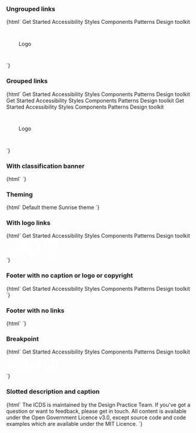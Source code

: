 
<Meta title="Web Components/Footer" component="ic-footer" />

<Description markdown={readme} />

### Ungrouped links

<Canvas>
  <Story name="Ungrouped links">
    {html`
      <ic-footer
        description="The ICDS is maintained by the Design Practice Team. If you've got a question or want to feedback, 
          please get in touch."
        caption="All content is available under the Open Government Licence v3.0, except source code and code examples which are available under the MIT Licence."
      >
        <ic-footer-link slot="link" href="/">Get Started</ic-footer-link>
        <ic-footer-link slot="link" href="/">Accessibility</ic-footer-link>
        <ic-footer-link slot="link" href="/">Styles</ic-footer-link>
        <ic-footer-link slot="link" href="/" target="_blank"
          >Components</ic-footer-link
        >
        <ic-footer-link slot="link" href="/">Patterns</ic-footer-link>
        <ic-footer-link slot="link" href="/">Design toolkit</ic-footer-link>
        <div
          slot="logo"
          style="width:100px;height:100px;display:flex;align-items:center;justify-content:center;
          background-color:var(--ic-theme-primary);color:var(--ic-theme-text);"
        >
          Logo
        </div>
      </ic-footer>
    `}
  </Story>
</Canvas>

### Grouped links

<Canvas>
  <Story name="Grouped links">
    {html`
      <ic-footer
        group-links
        description="The ICDS is maintained by the Design Practice Team. If you've got a question or want to feedback, 
          please get in touch."
        caption="All content is available under the Open Government Licence v3.0, except source code and code examples which are available under the MIT Licence."
      >
        <ic-footer-link-group slot="link" group-title="Links 1">
          <ic-footer-link href="/">Get Started</ic-footer-link>
          <ic-footer-link href="/">Accessibility</ic-footer-link>
          <ic-footer-link href="/">Styles</ic-footer-link>
          <ic-footer-link href="/" target="_blank">Components</ic-footer-link>
          <ic-footer-link href="/">Patterns</ic-footer-link>
          <ic-footer-link href="/">Design toolkit</ic-footer-link>
        </ic-footer-link-group>
        <ic-footer-link-group slot="link" group-title="Links 2">
          <ic-footer-link href="/">Get Started</ic-footer-link>
          <ic-footer-link href="/">Accessibility</ic-footer-link>
          <ic-footer-link href="/">Styles</ic-footer-link>
          <ic-footer-link href="/">Components</ic-footer-link>
          <ic-footer-link href="/">Patterns</ic-footer-link>
          <ic-footer-link href="/">Design toolkit</ic-footer-link>
        </ic-footer-link-group>
        <ic-footer-link-group slot="link" group-title="Links 3">
          <ic-footer-link href="/">Get Started</ic-footer-link>
          <ic-footer-link href="/">Accessibility</ic-footer-link>
          <ic-footer-link href="/">Styles</ic-footer-link>
          <ic-footer-link href="/">Components</ic-footer-link>
          <ic-footer-link href="/">Patterns</ic-footer-link>
          <ic-footer-link href="/">Design toolkit</ic-footer-link>
        </ic-footer-link-group>
        <div
          slot="logo"
          style="width:100px;height:100px;display:flex;align-items:center;justify-content:center;
          background-color:var(--ic-theme-primary);color:var(--ic-theme-text);"
        >
          Logo
        </div>
      </ic-footer>
    `}
  </Story>
</Canvas>

### With classification banner

<Canvas>
  <Story name="With classification banner">
    {html` <ic-classification-banner
        classification="official"
      ></ic-classification-banner>
      <ic-footer
        aligned="full-width"
        description="The ICDS is maintained by the Design Practice Team. If you've got a question or want to feedback, 
          please get in touch."
        caption="All content is available under the Open Government Licence v3.0, except source code and code examples which are available under the MIT Licence."
        style="position:fixed;bottom:0;left:0;right:0;"
      >
        <ic-footer-link slot="link" href="/">Get Started</ic-footer-link>
        <ic-footer-link slot="link" href="/">Accessibility</ic-footer-link>
        <ic-footer-link slot="link" href="/">Styles</ic-footer-link>
        <ic-footer-link slot="link" href="/">Components</ic-footer-link>
        <ic-footer-link slot="link" href="/">Patterns</ic-footer-link>
        <ic-footer-link slot="link" href="/">Design toolkit</ic-footer-link>
        <div
          slot="logo"
          style="width:100px;height:100px;display:flex;align-items:center;justify-content:center;
          background-color:var(--ic-theme-primary);color:var(--ic-theme-text);"
        >
          Logo
        </div>
        <div
          slot="logo"
          style="width:100px;height:100px;display:flex;align-items:center;justify-content:center;
          background-color:var(--ic-theme-primary);color:var(--ic-theme-texy);"
        >
          Logo
        </div>
        <div
          slot="logo"
          style="width:100px;height:100px;display:flex;align-items:center;justify-content:center;
          background-color:var(--ic-theme-primary);color:var(--ic-theme-text);"
        >
          Logo
        </div>
      </ic-footer>`}
  </Story>
</Canvas>

### Theming

<Canvas>
  <Story name="Theming">
    {html` <ic-theme color="rgb(27, 60, 121)"></ic-theme>
      <ic-button
        variant="primary"
        id="default-btn"
        onClick="document.querySelector('ic-theme').color='rgb(27, 60, 121)'"
      >
        Default theme
      </ic-button>
      <ic-button
        variant="primary"
        id="custom-btn"
        onClick="document.querySelector('ic-theme').color='rgb(255, 201, 60)'"
      >
        Sunrise theme
      </ic-button>
      <ic-footer
        group-links
        aligned="full-width"
        description="The ICDS is maintained by the Design Practice Team. If you've got a question or want to feedback, 
            please get in touch."
        caption="All content is available under the Open Government Licence v3.0, except source code and code examples which are available under the MIT Licence."
        style="position:fixed;bottom:0;left:0;right:0;"
      >
        <ic-footer-link-group slot="link" group-title="Links 1">
          <ic-footer-link href="/">Get Started</ic-footer-link>
          <ic-footer-link href="/">Accessibility</ic-footer-link>
          <ic-footer-link href="/">Styles</ic-footer-link>
          <ic-footer-link href="/">Components</ic-footer-link>
          <ic-footer-link href="/">Patterns</ic-footer-link>
          <ic-footer-link href="/">Design toolkit</ic-footer-link>
        </ic-footer-link-group>
        <ic-footer-link-group slot="link" group-title="Links 2">
          <ic-footer-link href="/">Get Started</ic-footer-link>
          <ic-footer-link href="/">Accessibility</ic-footer-link>
          <ic-footer-link href="/">Styles</ic-footer-link>
          <ic-footer-link href="/">Components</ic-footer-link>
          <ic-footer-link href="/">Patterns</ic-footer-link>
          <ic-footer-link href="/">Design toolkit</ic-footer-link>
        </ic-footer-link-group>
        <ic-footer-link-group slot="link" group-title="Links 3">
          <ic-footer-link href="/">Get Started</ic-footer-link>
          <ic-footer-link href="/">Accessibility</ic-footer-link>
          <ic-footer-link href="/">Styles</ic-footer-link>
          <ic-footer-link href="/">Components</ic-footer-link>
          <ic-footer-link href="/">Patterns</ic-footer-link>
          <ic-footer-link href="/">Design toolkit</ic-footer-link>
        </ic-footer-link-group>
        <div
          slot="logo"
          style="width:100px;height:100px;display:flex;align-items:center;justify-content:center;
            background-color:var(--ic-theme-primary);color:var(--ic-theme-text);"
        >
          Logo
        </div>
        <div
          slot="logo"
          style="width:100px;height:100px;display:flex;align-items:center;justify-content:center;
            background-color:var(--ic-theme-primary);color:var(--ic-theme-texy);"
        >
          Logo
        </div>
        <div
          slot="logo"
          style="width:100px;height:100px;display:flex;align-items:center;justify-content:center;
            background-color:var(--ic-theme-primary);color:var(--ic-theme-text);"
        >
          Logo
        </div>
      </ic-footer>`}
  </Story>
</Canvas>

### With logo links

<Canvas>
  <Story name="With logo links">
    {html`
      <ic-footer
        description="The ICDS is maintained by the Design Practice Team. If you've got a question or want to feedback, 
          please get in touch."
        caption="All content is available under the Open Government Licence v3.0, except source code and code examples which are available under the MIT Licence."
      >
        <ic-footer-link slot="link" href="/">Get Started</ic-footer-link>
        <ic-footer-link slot="link" href="/">Accessibility</ic-footer-link>
        <ic-footer-link slot="link" href="/">Styles</ic-footer-link>
        <ic-footer-link slot="link" href="/">Components</ic-footer-link>
        <ic-footer-link slot="link" href="/">Patterns</ic-footer-link>
        <ic-footer-link slot="link" href="/">Design toolkit</ic-footer-link>
        <div slot="logo" style="display:flex;gap:var(--ic-space-sm);">
          <ic-footer-link href="/">
            <svg
              xmlns="http://www.w3.org/2000/svg"
              height="48px"
              viewBox="0 0 24 24"
              width="48px"
              fill="#FFFFFF"
              aria-label="logo"
            >
              <path d="M0 0h24v24H0V0z" fill="none" />
              <path
                d="M19 5v14H5V5h14m0-2H5c-1.1 0-2 .9-2 2v14c0 1.1.9 2 2 2h14c1.1 0 2-.9 2-2V5c0-1.1-.9-2-2-2zm-4.86 8.86l-3 3.87L9 13.14 6 17h12l-3.86-5.14z"
              />
            </svg>
          </ic-footer-link>
          <ic-footer-link href="/">
            <svg
              xmlns="http://www.w3.org/2000/svg"
              height="48px"
              viewBox="0 0 24 24"
              width="48px"
              fill="#FFFFFF"
              aria-label="logo"
            >
              <path d="M0 0h24v24H0V0z" fill="none" />
              <path
                d="M19 5v14H5V5h14m0-2H5c-1.1 0-2 .9-2 2v14c0 1.1.9 2 2 2h14c1.1 0 2-.9 2-2V5c0-1.1-.9-2-2-2zm-4.86 8.86l-3 3.87L9 13.14 6 17h12l-3.86-5.14z"
              />
            </svg>
          </ic-footer-link>
          <ic-footer-link href="/">
            <svg
              xmlns="http://www.w3.org/2000/svg"
              height="48px"
              viewBox="0 0 24 24"
              width="48px"
              fill="#FFFFFF"
              aria-label="logo"
            >
              <path d="M0 0h24v24H0V0z" fill="none" />
              <path
                d="M19 5v14H5V5h14m0-2H5c-1.1 0-2 .9-2 2v14c0 1.1.9 2 2 2h14c1.1 0 2-.9 2-2V5c0-1.1-.9-2-2-2zm-4.86 8.86l-3 3.87L9 13.14 6 17h12l-3.86-5.14z"
              />
            </svg>
          </ic-footer-link>
        </div>
      </ic-footer>
    `}
  </Story>
</Canvas>

### Footer with no caption or logo or copyright

<Canvas>
  <Story name="Footer with no caption or logo or copyright">
    {html`
      <ic-footer
        description="The ICDS is maintained by the Design Practice Team. If you've got a question or want to feedback, 
          please get in touch."
        copyright="false"
      >
        <ic-footer-link slot="link" href="/">Get Started</ic-footer-link>
        <ic-footer-link slot="link" href="/">Accessibility</ic-footer-link>
        <ic-footer-link slot="link" href="/">Styles</ic-footer-link>
        <ic-footer-link slot="link" href="/" target="_blank"
          >Components</ic-footer-link
        >
        <ic-footer-link slot="link" href="/">Patterns</ic-footer-link>
        <ic-footer-link slot="link" href="/">Design toolkit</ic-footer-link>
      </ic-footer>
    `}
  </Story>
</Canvas>

### Footer with no links

<Canvas>
  <Story name="Footer with no links">
    {html`
      <ic-footer
        description="The ICDS is maintained by the Design Practice Team. If you've got a question or want to feedback, 
          please get in touch."
        caption="All content is available under the Open Government Licence v3.0, except source code and code examples which are available under the MIT Licence."
      >
      </ic-footer>
    `}
  </Story>
</Canvas>

### Breakpoint

<Canvas>
  <Story name="Breakpoint">
    {html`
      <ic-footer
        description="The ICDS is maintained by the Design Practice Team. If you've got a question or want to feedback, 
          please get in touch."
        caption="All content is available under the Open Government Licence v3.0, except source code and code examples which are available under the MIT Licence."
        breakpoint="extra large"
      >
        <ic-footer-link slot="link" href="/">Get Started</ic-footer-link>
        <ic-footer-link slot="link" href="/">Accessibility</ic-footer-link>
        <ic-footer-link slot="link" href="/">Styles</ic-footer-link>
        <ic-footer-link slot="link" href="/">Components</ic-footer-link>
        <ic-footer-link slot="link" href="/">Patterns</ic-footer-link>
        <ic-footer-link slot="link" href="/">Design toolkit</ic-footer-link>
        <div slot="logo" style="display:flex;gap:var(--ic-space-sm);">
          <ic-footer-link href="/">
            <svg
              xmlns="http://www.w3.org/2000/svg"
              height="48px"
              viewBox="0 0 24 24"
              width="48px"
              fill="#FFFFFF"
              aria-label="logo"
            >
              <path d="M0 0h24v24H0V0z" fill="none" />
              <path
                d="M19 5v14H5V5h14m0-2H5c-1.1 0-2 .9-2 2v14c0 1.1.9 2 2 2h14c1.1 0 2-.9 2-2V5c0-1.1-.9-2-2-2zm-4.86 8.86l-3 3.87L9 13.14 6 17h12l-3.86-5.14z"
              />
            </svg>
          </ic-footer-link>
          <ic-footer-link href="/">
            <svg
              xmlns="http://www.w3.org/2000/svg"
              height="48px"
              viewBox="0 0 24 24"
              width="48px"
              fill="#FFFFFF"
              aria-label="logo"
            >
              <path d="M0 0h24v24H0V0z" fill="none" />
              <path
                d="M19 5v14H5V5h14m0-2H5c-1.1 0-2 .9-2 2v14c0 1.1.9 2 2 2h14c1.1 0 2-.9 2-2V5c0-1.1-.9-2-2-2zm-4.86 8.86l-3 3.87L9 13.14 6 17h12l-3.86-5.14z"
              />
            </svg>
          </ic-footer-link>
          <ic-footer-link href="/">
            <svg
              xmlns="http://www.w3.org/2000/svg"
              height="48px"
              viewBox="0 0 24 24"
              width="48px"
              fill="#FFFFFF"
              aria-label="logo"
            >
              <path d="M0 0h24v24H0V0z" fill="none" />
              <path
                d="M19 5v14H5V5h14m0-2H5c-1.1 0-2 .9-2 2v14c0 1.1.9 2 2 2h14c1.1 0 2-.9 2-2V5c0-1.1-.9-2-2-2zm-4.86 8.86l-3 3.87L9 13.14 6 17h12l-3.86-5.14z"
              />
            </svg>
          </ic-footer-link>
        </div>
      </ic-footer>
    `}
  </Story>
</Canvas>

### Slotted description and caption

<Canvas>
  <Story name="Slotted description and caption">
    {html`
      <ic-footer>
        <ic-typography slot="description"
          >The ICDS is maintained by the Design Practice Team. If you've got a
          question or want to feedback, please get in touch.</ic-typography
        >
        <ic-typography slot="caption"
          >All content is available under the Open Government Licence v3.0,
          except source code and code examples which are available under the MIT
          Licence.</ic-typography
        >
      </ic-footer>
    `}
  </Story>
</Canvas>
